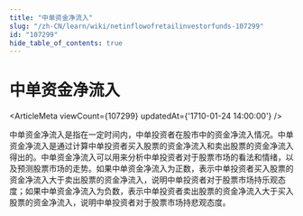 ```yaml
---
title: "中单资金净流入"
slug: "/zh-CN/learn/wiki/netinflowofretailinvestorfunds-107299"
id: "107299"
hide_table_of_contents: true
---
```



# 中单资金净流入

<ArticleMeta viewCount={107299} updatedAt={'1710-01-24 14:00:00'} />

中单资金净流入是指在一定时间内，中单投资者在股市中的资金净流入情况。中单资金净流入是通过计算中单投资者买入股票的资金净流入和卖出股票的资金净流入得出的。中单资金净流入可以用来分析中单投资者对于股票市场的看法和情绪，以及预测股票市场的走势。如果中单资金净流入为正数，表示中单投资者买入股票的资金净流入大于卖出股票的资金净流入，说明中单投资者对于股票市场持乐观态度；如果中单资金净流入为负数，表示中单投资者卖出股票的资金净流入大于买入股票的资金净流入，说明中单投资者对于股票市场持悲观态度。
